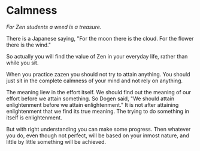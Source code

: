 # Calmness

_For Zen students a weed is a treasure._

There is a Japanese saying, "For the moon there is the cloud. For the flower there is the wind."

So actually you will find the value of Zen in your everyday life, rather than while you sit.

When you practice zazen you should not try to attain anything. You should just sit in the complete calmness of your mind and not rely on anything.

The meaning liew in the effort itself. We should find out the meaning of our effort before we attain something. So Dogen said, "We should attain enlightenment before we attain enlightenment." It is not after attaining enlightenment that we find its true meaning. The trying to do something in itself is enlightenment.

But with right understanding you can make some progress. Then whatever you do, even though not perfect, will be based on your inmost nature, and little by little something will be achieved.
